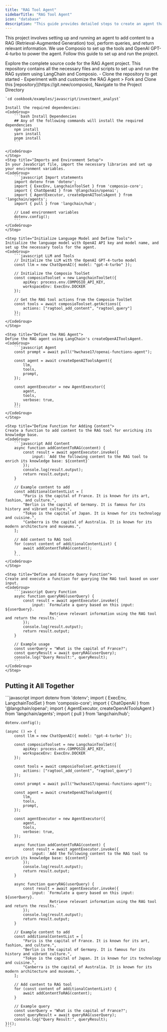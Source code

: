 ```yaml
---
title: "RAG Tool Agent"
sidebarTitle: "RAG Tool Agent"
icon: "database"
description: "This guide provides detailed steps to create an agent that leverages Composio to add content to a RAG tool, perform retrieval-augmented generation queries, and return relevant information based on user input."
---
```


This project involves setting up and running an agent to add content to a RAG (Retrieval-Augmented Generation) tool, perform queries, and return relevant information. We use Composio to set up the tools and OpenAI GPT-4-turbo to power the agent. Follow this guide to set up and run the project.

<Card color="#7bee0c" title="RAG Agent GitHub Repository" icon="github" href="https://www.github.com/ComposioHQ/composio/blob/master/js/examples/docs-example/rag_tool_agent">
  Explore the complete source code for the RAG Agent project. This repository contains all the necessary files and scripts to set up and run the RAG system using LangChain and Composio.
  <CardBody>
    - Clone the repository to get started
    - Experiment with and customize the RAG Agent
  </CardBody>
</Card>

<Steps>
    <Step title="Project Setup">
    > Fork and Clone this [repository](https://git.new/composio), Navigate to the Project Directory 

    `cd cookbook/examples/javascript/investment_analyst`

    Install the required dependencies:
    <CodeGroup>
        ```bash Install Dependencies
        ## Any of the following commands will install the required dependencies
        npm install
        yarn install 
        pnpm install
        ```

    </CodeGroup>
    </Step>
    <Step title="Imports and Environment Setup">
    In your JavaScript file, import the necessary libraries and set up your environment variables.
    <CodeGroup>
        ```javascript Import statements
        import dotenv from 'dotenv';
        import { ExecEnv, LangchainToolSet } from 'composio-core';
        import { ChatOpenAI } from '@langchain/openai';
        import { AgentExecutor, createOpenAIToolsAgent } from 'langchain/agents';
        import { pull } from 'langchain/hub';

        // Load environment variables
        dotenv.config();
        ```
    </CodeGroup>
    </Step>

    <Step title="Initialize Language Model and Define Tools">
    Initialize the language model with OpenAI API key and model name, and set up the necessary tools for the agent.
    <CodeGroup>
        ```javascript LLM and Tools
        // Initialize the LLM with the OpenAI GPT-4-turbo model
        const llm = new ChatOpenAI({ model: "gpt-4-turbo" });

        // Initialize the Composio ToolSet
        const composioToolset = new LangchainToolSet({
            apiKey: process.env.COMPOSIO_API_KEY,
            workspaceEnv: ExecEnv.DOCKER
        });

        // Get the RAG tool actions from the Composio ToolSet
        const tools = await composioToolset.getActions({
            actions: ["ragtool_add_content", "ragtool_query"]
        });
        ```
    </CodeGroup>
    </Step>

    <Step title="Define the RAG Agent">
    Define the RAG agent using LangChain's createOpenAIToolsAgent.
    <CodeGroup>
        ```javascript Agent
        const prompt = await pull("hwchase17/openai-functions-agent");
        
        const agent = await createOpenAIToolsAgent({
            llm,
            tools,
            prompt,
        });

        const agentExecutor = new AgentExecutor({
            agent,
            tools,
            verbose: true,
        });
        ```
    </CodeGroup>
    </Step>

    <Step title="Define Function for Adding Content">
    Create a function to add content to the RAG tool for enriching its knowledge base.
    <CodeGroup>
        ```javascript Add Content
        async function addContentToRAG(content) {
            const result = await agentExecutor.invoke({
                input: `Add the following content to the RAG tool to enrich its knowledge base: ${content}`
            });
            console.log(result.output);
            return result.output;
        }

        // Example content to add
        const additionalContentList = [
            "Paris is the capital of France. It is known for its art, fashion, and culture.",
            "Berlin is the capital of Germany. It is famous for its history and vibrant culture.",
            "Tokyo is the capital of Japan. It is known for its technology and cuisine.",
            "Canberra is the capital of Australia. It is known for its modern architecture and museums.",
        ];

        // Add content to RAG tool
        for (const content of additionalContentList) {
            await addContentToRAG(content);
        }
        ```
    </CodeGroup>
    </Step>

    <Step title="Define and Execute Query Function">
    Create and execute a function for querying the RAG tool based on user input.
    <CodeGroup>
        ```javascript Query Function
        async function queryRAG(userQuery) {
            const result = await agentExecutor.invoke({
                input: `Formulate a query based on this input: ${userQuery}. 
                        Retrieve relevant information using the RAG tool and return the results.`
            });
            console.log(result.output);
            return result.output;
        }

        // Example usage
        const userQuery = "What is the capital of France?";
        const queryResult = await queryRAG(userQuery);
        console.log("Query Result:", queryResult);
        ```
    </CodeGroup>
    </Step>

</Steps>

## Putting it All Together
<CodeGroup>
    ```javascript
    import dotenv from 'dotenv';
    import { ExecEnv, LangchainToolSet } from 'composio-core';
    import { ChatOpenAI } from '@langchain/openai';
    import { AgentExecutor, createOpenAIToolsAgent } from 'langchain/agents';
    import { pull } from 'langchain/hub';

    dotenv.config();

    (async () => {
        const llm = new ChatOpenAI({ model: "gpt-4-turbo" });

        const composioToolset = new LangchainToolSet({
            apiKey: process.env.COMPOSIO_API_KEY,
            workspaceEnv: ExecEnv.DOCKER
        });

        const tools = await composioToolset.getActions({
            actions: ["ragtool_add_content", "ragtool_query"]
        });

        const prompt = await pull("hwchase17/openai-functions-agent");
        
        const agent = await createOpenAIToolsAgent({
            llm,
            tools,
            prompt,
        });

        const agentExecutor = new AgentExecutor({
            agent,
            tools,
            verbose: true,
        });

        async function addContentToRAG(content) {
            const result = await agentExecutor.invoke({
                input: `Add the following content to the RAG tool to enrich its knowledge base: ${content}`
            });
            console.log(result.output);
            return result.output;
        }

        async function queryRAG(userQuery) {
            const result = await agentExecutor.invoke({
                input: `Formulate a query based on this input: ${userQuery}. 
                        Retrieve relevant information using the RAG tool and return the results.`
            });
            console.log(result.output);
            return result.output;
        }

        // Example content to add
        const additionalContentList = [
            "Paris is the capital of France. It is known for its art, fashion, and culture.",
            "Berlin is the capital of Germany. It is famous for its history and vibrant culture.",
            "Tokyo is the capital of Japan. It is known for its technology and cuisine.",
            "Canberra is the capital of Australia. It is known for its modern architecture and museums.",
        ];

        // Add content to RAG tool
        for (const content of additionalContentList) {
            await addContentToRAG(content);
        }

        // Example query
        const userQuery = "What is the capital of France?";
        const queryResult = await queryRAG(userQuery);
        console.log("Query Result:", queryResult);
    })();
    ```
</CodeGroup>
